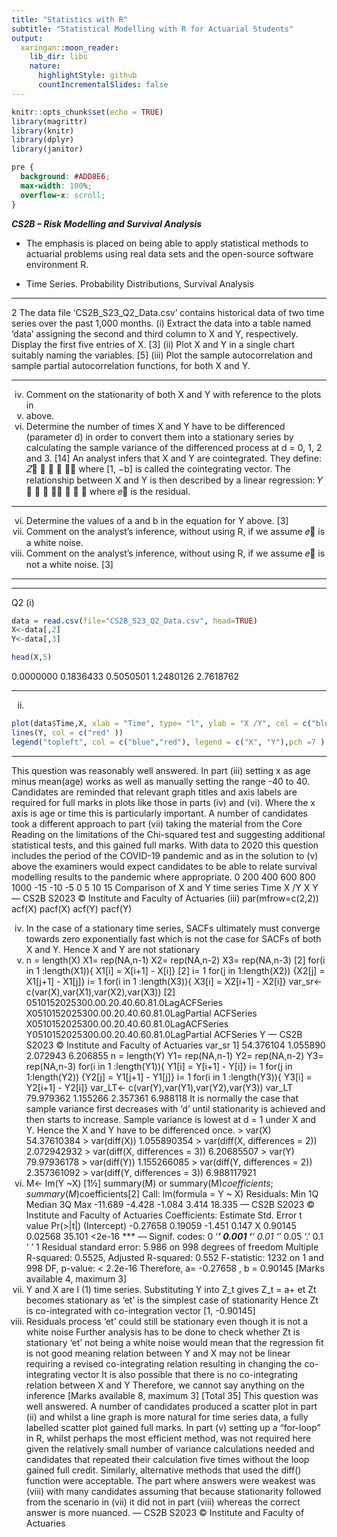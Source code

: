 ```yaml
---
title: "Statistics with R"
subtitle: "Statistical Modelling with R for Actuarial Students"
output:
  xaringan::moon_reader:
    lib_dir: libs
    nature:
      highlightStyle: github
      countIncrementalSlides: false
---
```


```r
knitr::opts_chunk$set(echo = TRUE)
library(magrittr)
library(knitr)
library(dplyr)
library(janitor)


```

```css
pre {
  background: #ADD8E6;
  max-width: 100%;
  overflow-x: scroll;
}
```

***CS2B – Risk Modelling and Survival Analysis ***


* The emphasis is placed on being able to apply statistical methods to actuarial problems using real data sets and the open-source software environment R. 

* Time Series. Probability Distributions, Survival Analysis

---




2 The data file ‘CS2B_S23_Q2_Data.csv’ contains historical data of two time series
over the past 1,000 months.
(i) Extract the data into a table named ‘data’ assigning the second and third
column to X and Y, respectively. Display the first five entries of X. [3]
(ii) Plot X and Y in a single chart suitably naming the variables. [5]
(iii) Plot the sample autocorrelation and sample partial autocorrelation functions,
for both X and Y. 

---

(iv) Comment on the stationarity of both X and Y with reference to the plots in
(iii) above. 
(v) Determine the number of times X and Y have to be differenced (parameter d)
in order to convert them into a stationary series by calculating the sample
variance of the differenced process at d = 0, 1, 2 and 3. [14]
An analyst infers that X and Y are cointegrated. They define:
𝑍􀯧 􀵌 𝑌 􀵆 𝑏𝑋
where [1, −b] is called the cointegrating vector.
The relationship between X and Y is then described by a linear regression:
𝑌 􀵌 𝑎 􀵅 𝑏𝑋 􀵅 𝑒 􀯧
where 𝑒􀯧 is the residual.

---

(vi) Determine the values of a and b in the equation for Y above. [3]
(vii) Comment on the analyst’s inference, without using R, if we assume 𝑒􀯧 is a
white noise. 
(viii) Comment on the analyst’s inference, without using R, if we assume 𝑒􀯧 is not
a white noise. [3]


---


---

Q2
(i)

```r
data = read.csv(file="CS2B_S23_Q2_Data.csv", head=TRUE) 
X<-data[,2]
Y<-data[,3] 
```

```r
head(X,5) 

```
 0.0000000 0.1836433 0.5050501 1.2480126 2.7618762 

---

(ii)

```r
plot(data$Time,X, xlab = "Time", type= "l", ylab = "X /Y", col = c("blue"), main = "Comparison of X and Y time series " ) 
lines(Y, col = c("red" )) 
legend("topleft", col = c("blue","red"), legend = c("X", "Y"),pch =7 ) 

```


---

This question was reasonably well answered.
In part (iii) setting x as age minus mean(age) works as well as manually setting the range -40 to 40.
Candidates are reminded that relevant graph titles and axis labels are required for full marks in plots like those in parts (iv) and (vi). Where the x axis is age or time this is particularly important.
A number of candidates took a different approach to part (vii) taking the material from the Core Reading on the limitations of the Chi-squared test and suggesting additional statistical tests, and this gained full marks.
With data to 2020 this question includes the period of the COVID-19 pandemic and as in the solution to (v) above the examiners would expect candidates to be able to relate survival modelling results to the pandemic where appropriate.
0
200
400
600
800
1000
-15
-10
-5
0
5
10
15
Comparison of X and Y time series
Time
X /Y
X
Y
---
CS2B S2023 © Institute and Faculty of Actuaries
(iii)
par(mfrow=c(2,2))
acf(X) 
pacf(X) 
acf(Y) 
pacf(Y) 

(iv)
In the case of a stationary time series, SACFs ultimately must converge towards zero exponentially fast which is not the case for SACFs of both X and Y. 
Hence X and Y are not stationary 
(v)
n = length(X)
X1= rep(NA,n-1)
X2= rep(NA,n-2)
X3= rep(NA,n-3) [2]
for(i in 1 :length(X1)){ X1[i] = X[i+1] - X[i]} [2]
i= 1
for(j in 1:length(X2)) {X2[j] = X1[j+1] - X1[j]} 
i= 1
for(i in 1 :length(X3)){ X3[i] = X2[i+1] - X2[i]} 
var_sr<- c(var(X),var(X1),var(X2),var(X3)) [2]
0510152025300.00.20.40.60.81.0LagACFSeries X0510152025300.00.20.40.60.81.0LagPartial ACFSeries X0510152025300.00.20.40.60.81.0LagACFSeries Y0510152025300.00.20.40.60.81.0LagPartial ACFSeries Y
---
CS2B S2023 © Institute and Faculty of Actuaries
var_sr
1] 54.376104 1.055890 2.072943 6.206855 
n = length(Y)
Y1= rep(NA,n-1)
Y2= rep(NA,n-2)
Y3= rep(NA,n-3) 
for(i in 1 :length(Y1)){ Y1[i] = Y[i+1] - Y[i]} 
i= 1
for(j in 1:length(Y2)) {Y2[j] = Y1[j+1] - Y1[j]} 
i= 1
for(i in 1 :length(Y3)){ Y3[i] = Y2[i+1] - Y2[i]} 
var_LT<- c(var(Y),var(Y1),var(Y2),var(Y3)) 
var_LT
 79.979362 1.155266 2.357361 6.988118 
It is normally the case that sample variance first decreases with ‘d’ until stationarity is achieved and then starts to increase. 
Sample variance is lowest at d = 1 under X and Y. 
Hence the X and Y have to be differenced once. 
> var(X)
 54.37610384
> var(diff(X))
 1.055890354
> var(diff(X, differences = 2))
 2.072942932
> var(diff(X, differences = 3))
 6.20685507
> var(Y)
 79.97936178
> var(diff(Y))
 1.155266085
> var(diff(Y, differences = 2))
 2.357361092
> var(diff(Y, differences = 3))
 6.988117921
(vi)
M<- lm(Y ~X) [1½]
summary(M) 
or
summary(M)$coefficients; summary(M)$coefficients[2] 
Call:
lm(formula = Y ~ X)
Residuals:
Min 1Q Median 3Q Max
-11.689 -4.428 -1.084 3.414 18.335
---
CS2B S2023 © Institute and Faculty of Actuaries
Coefficients:
Estimate Std. Error t value Pr(>|t|)
(Intercept) -0.27658 0.19059 -1.451 0.147
X 0.90145 0.02568 35.101 <2e-16 ***
---
Signif. codes: 0 ‘***’ 0.001 ‘**’ 0.01 ‘*’ 0.05 ‘.’ 0.1 ‘ ’ 1
Residual standard error: 5.986 on 998 degrees of freedom
Multiple R-squared: 0.5525, Adjusted R-squared: 0.552
F-statistic: 1232 on 1 and 998 DF, p-value: < 2.2e-16
Therefore, a= -0.27658 , b = 0.90145 
[Marks available 4, maximum 3]
(vii)
Y and X are I (1) time series. 
Substituting Y into Z_t gives Z_t = a+ et 
Zt becomes stationary as ‘et’ is the simplest case of stationarity 
Hence Zt is co-integrated 
with co-integration vector [1, -0.90145]
(viii)
Residuals process ‘et’ could still be stationary even though it is not a white noise 
Further analysis has to be done to check whether Zt is stationary 
‘et’ not being a white noise would mean that the regression fit is not good 
meaning relation between Y and X may not be linear 
requiring a revised co-integrating relation 
resulting in changing the co-integrating vector 
It is also possible that there is no co-integrating relation between X and Y 
Therefore, we cannot say anything on the inference 
[Marks available 8, maximum 3]
[Total 35]
This question was well answered.
A number of candidates produced a scatter plot in part (ii) and whilst a line graph is more natural for time series data, a fully labelled scatter plot gained full marks.
In part (v) setting up a “for-loop” in R, whilst perhaps the most efficient method, was not required here given the relatively small number of variance calculations needed and candidates that repeated their calculation five times without the loop gained full credit. Similarly, alternative methods that used the diff() function were acceptable.
The part where answers were weakest was (viii) with many candidates assuming that because stationarity followed from the scenario in (vii) it did not in part (viii) whereas the correct answer is more nuanced.
---
CS2B S2023 © Institute and Faculty of Actuaries